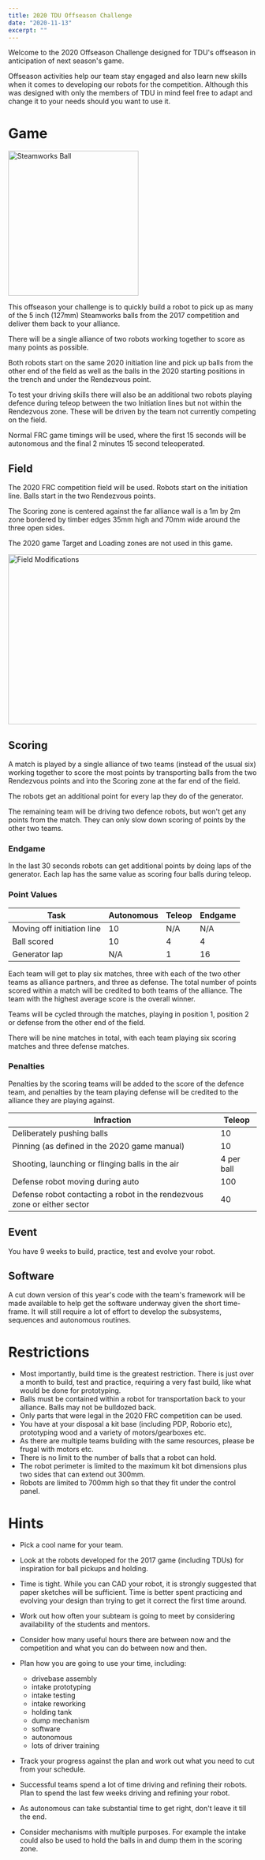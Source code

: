 ```yaml
---
title: 2020 TDU Offseason Challenge
date: "2020-11-13"
excerpt: ""
---
```


Welcome to the 2020 Offseason Challenge designed for TDU's offseason in anticipation of next season's game.

Offseason activities help our team stay engaged and also learn new skills when it comes to developing our robots for the competition. Although this was designed with only the members of TDU in mind feel free to adapt and change it to your needs should you want to use it.

# Game

<Image
  src="/images/data/blog/steamworksball.png"
  width="264"
  height="294"
  alt="Steamworks Ball"
/>

This offseason your challenge is to quickly build a robot to pick up as many of the 5 inch (127mm) Steamworks balls from the 2017 competition and deliver them back to your alliance.

There will be a single alliance of two robots working together to score as many points as possible.

Both robots start on the same 2020 initiation line and pick up balls from the other end of the field as well as the balls in the 2020 starting positions in the trench and under the Rendezvous point.

To test your driving skills there will also be an additional two robots playing defence during teleop between the two Initiation lines but not within the Rendezvous zone. These will be driven by the team not currently competing on the field.

Normal FRC game timings will be used, where the first 15 seconds will be autonomous and the final 2 minutes 15 second teleoperated.

## Field

The 2020 FRC competition field will be used. Robots start on the initiation line. Balls start in the two Rendezvous points.

The Scoring zone is centered against the far alliance wall is a 1m by 2m zone bordered by timber edges 35mm high and 70mm wide around the three open sides.

The 2020 game Target and Loading zones are not used in this game.

<Image
  src="/images/data/blog/fieldmod.png"
  width="601"
  height="345"
  alt="Field Modifications"
/>

## Scoring

A match is played by a single alliance of two teams (instead of the usual six) working together to score the most points by transporting balls from the two Rendezvous points and into the Scoring zone at the far end of the field.

The robots get an additional point for every lap they do of the generator.

The remaining team will be driving two defence robots, but won&#39;t get any points from the match. They can only slow down scoring of points by the other two teams.

### Endgame

In the last 30 seconds robots can get additional points by doing laps of the generator. Each lap has the same value as scoring four balls during teleop.

### Point Values

| **Task**                   | **Autonomous** | **Teleop** | **Endgame** |
| -------------------------- | -------------- | ---------- | ----------- |
| Moving off initiation line | 10             | N/A        | N/A         |
| Ball scored                | 10             | 4          | 4           |
| Generator lap              | N/A            | 1          | 16          |

Each team will get to play six matches, three with each of the two other teams as alliance partners, and three as defense. The total number of points scored within a match will be credited to both teams of the alliance. The team with the highest average score is the overall winner.

Teams will be cycled through the matches, playing in position 1, position 2 or defense from the other end of the field.

There will be nine matches in total, with each team playing six scoring matches and three defense matches.

### Penalties

Penalties by the scoring teams will be added to the score of the defence team, and penalties by the team playing defense will be credited to the alliance they are playing against.

| **Infraction**                                                           | **Teleop** |
| ------------------------------------------------------------------------ | ---------- |
| Deliberately pushing balls                                               | 10         |
| Pinning (as defined in the 2020 game manual)                             | 10         |
| Shooting, launching or flinging balls in the air                         | 4 per ball |
| Defense robot moving during auto                                         | 100        |
| Defense robot contacting a robot in the rendezvous zone or either sector | 40         |

## Event

You have 9 weeks to build, practice, test and evolve your robot.

## Software

A cut down version of this year's code with the team's framework will be made available to help get the software underway given the short time-frame. It will still require a lot of effort to develop the subsystems, sequences and autonomous routines.

# Restrictions

- Most importantly, build time is the greatest restriction. There is just over a month to build, test and practice, requiring a very fast build, like what would be done for prototyping.
- Balls must be contained within a robot for transportation back to your alliance. Balls may not be bulldozed back.
- Only parts that were legal in the 2020 FRC competition can be used.
- You have at your disposal a kit base (including PDP, Roborio etc), prototyping wood and a variety of motors/gearboxes etc.
- As there are multiple teams building with the same resources, please be frugal with motors etc.
- There is no limit to the number of balls that a robot can hold.
- The robot perimeter is limited to the maximum kit bot dimensions plus two sides that can extend out 300mm.
- Robots are limited to 700mm high so that they fit under the control panel.

# Hints

- Pick a cool name for your team.
- Look at the robots developed for the 2017 game (including TDUs) for inspiration for ball pickups and holding.
- Time is tight. While you can CAD your robot, it is strongly suggested that paper sketches will be sufficient. Time is better spent practicing and evolving your design than trying to get it correct the first time around.
- Work out how often your subteam is going to meet by considering availability of the students and mentors.
- Consider how many useful hours there are between now and the competition and what you can do between now and then.
- Plan how you are going to use your time, including:

  - drivebase assembly
  - intake prototyping
  - intake testing
  - intake reworking
  - holding tank
  - dump mechanism
  - software
  - autonomous
  - lots of driver training

- Track your progress against the plan and work out what you need to cut from your schedule.
- Successful teams spend a lot of time driving and refining their robots. Plan to spend the last few weeks driving and refining your robot.
- As autonomous can take substantial time to get right, don't leave it till the end.
- Consider mechanisms with multiple purposes. For example the intake could also be used to hold the balls in and dump them in the scoring zone.

